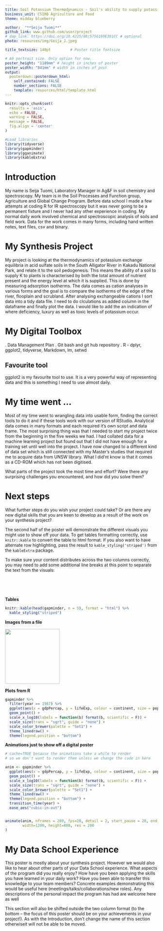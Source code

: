 ```yaml
---
title: Soil Potassium Thermodynamics - Soil's ability to supply potassium
business_unit: CSIRO Agriculture and Food
theme: midday blueberry

author:  "**Seija Tuomi**"
github_link: www.github.com/user/project
# dap_link: https://doi.org/10.4225/08/5756169E381CC # optional
photo: resources/img/Seija_2.jpeg

title_textsize: 140pt         # Poster title fontsize

# A0 portrait size. Only option for now.
poster_height: "1189mm" # height in inches of poster
poster_width: "841mm" # width in inches of post 
output: 
  posterdown::posterdown_html:
    self_contained: FALSE
    number_sections: FALSE
    template: resources/html/template.html
---
```


```r
knitr::opts_chunk$set(
  results = 'asis',
  echo = FALSE,
  warning = FALSE,
  message = FALSE,
  fig.align = 'center'
)

#Load libraries
library(tidyverse)
library(gapminder)
library(gganimate)
library(kableExtra)
```


# Introduction

My name is Seija Tuomi, Laboratory Manager in Ag&F in soil chemistry and spectroscopy. My team is in the Soil Processes and Function group, Agriculture and Global Change Program. Before data school I made a few attempts at coding R for IR spectroscopy but it was never going to be a permanent fixture and I never had any other experience in coding. My normal daily work involved chemical and spectroscopic analysis of soils and field work. Data for the work comes in many forms, including hand written notes, text files, csv and binary. 
 
# My Synthesis Project

My project is looking at the thermodynamics of potassium exchange equilibria in acid sulfate soils in the South Alligator River in Kakadu National Park, and relate it to the soil pedogenesis. This means the ability of a soil to supply K to plants is characterised by both the total amount of nutrient present and the energy level at which it is supplied. This is done by measuring adsorption isotherms. The data comes as cation analyses in various forms and the goal is to compare the isotherms of the edge of the river, flooplain and scrubland. After analysing exchangeable cations I sort data into a tidy data file. I need to do clculations as added column in the dataframe and finally plot the data. I would like to add the an indication of where deficiency, luxury as well as toxic levels of potassium occur.

# My Digital Toolbox
. Data Management Plan
. Git bash and git hub repository
. R - dplyr, ggplot2, tidyverse, Markdown, lm, setwd

## Favourite tool

ggplot2 is my favourite tool to use. It is a very powerful way of representing data and this is something I need to use almost daily. 

# My time went ...

Most of my time went to wrangling data into usable form, finding the correct tools to do it and if these tools work with our version of RStudio. Analytical data comes in many formats and each required it's own script and data frame.  The most surprising thing was that I needed to start my project twice from the beginning in the five weeks we had. I had collated data for a machine learning project but found out that I did not have enough for a training set until well into the project. I have now changed to a different kind of data set which is still connected with my Master's studies that required me to acquire data from UNSW library. What I did'nt know is that it comes as a CD-ROM which has not been digitised.  

What parts of the project took the most time and effort? Were there any surprising challenges you
encountered, and how did you solve them?

# Next steps

What further steps do you wish your project could take? Or are there any new digital skills that you
are keen to develop as a result of the work on your synthesis project?

The second half of the poster will demonstrate the different visuals you might use to show off your 
data. To get tables formatting correctly, use `knitr::kable` to convert the table to html format. If
you also want to have alternate row highlighting, pass the result to `kable_styling('striped')` 
from the `kableExtra` package.

To make sure your content distributes across the two columns correctly, you may need to add some 
additional line breaks at this point to separate the text from the visuals:

<br/>
<br/>
<br/>

**Tables**
```r
knitr::kable(head(gapminder, n = 5), format = "html") %>% 
  kable_styling("striped")
```

**Images from a file**

![](resources/img/posterdownlogo.png){width=180px}

**Plots from R**
```r
gapminder %>% 
  filter(year == 1987) %>% 
  ggplot(aes(x = gdpPercap, y = lifeExp, colour = continent, size = pop)) +
  geom_point() +
  scale_x_log10(labels = function(b) format(b, scientific = F)) +
  scale_size(trans = "sqrt", guide = "none") +
  scale_color_brewer(palette = "Set1") +
  theme_linedraw() +
  theme(legend.position = "bottom")
```


**Animations just to show off a digital poster**
```r
# cache=TRUE because the animations take a while to render
# so we don't want to render them unless we change the code in here

anim <- gapminder %>% 
  ggplot(aes(x = gdpPercap, y = lifeExp, colour = continent, size = pop)) +
  geom_point() +
  scale_x_log10(labels = function(b) format(b, scientific = F)) +
  scale_size(trans = "sqrt", guide = "none") +
  scale_color_brewer(palette = "Set1") +
  theme_linedraw() +
  theme(legend.position = "bottom") +
  transition_time(year) +
  ease_aes("cubic-in-out")


animate(anim, nframes = 200, fps=20, detail = 2, start_pause = 20, end_pause=20, 
        width=1200, height=800, res = 200
)
```

# My Data School Experience

This poster is mostly about your synthesis project. However we would also like to hear about other
parts of your Data School experience. What aspects of the program did you really enjoy? How have you
been applying the skills you have learned in your daily work? Have you been able to transfer this 
knowledge to your team members? Concrete examples demonstrating this would be useful here
(meetings/talks/collaborations/new roles). Any descriptions of the personal impact the program has 
had are welcome here as well

This section will also be shifted outside the two column format (to the bottom -- the focus of this
poster should be on your achievements in your project!). As with the Introduction, don't change the
name of this section otherwiseit will not be able to be moved.

